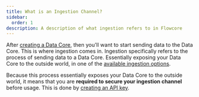```yaml
---
title: What is an Ingestion Channel?
sidebar:
  order: 1
description: A description of what ingestion refers to in Flowcore
---
```

After [creating a Data Core](/guides/data-core/create-data-core), then you'll want to start sending data to the Data Core. This is where ingestion comes in.
Ingestion specifically refers to the process of sending data to a Data Core. Essentially exposing your Data Core to the outside world, in one of the [available ingestion options](/guides/ingestion/ingestion-options).

Because this process essentially exposes your Data Core to the outside world, it means that you are __required to secure your ingestion channel__ before usage. This is done by [creating an API key](/guides/ingestion/create-an-api-key).


